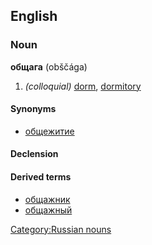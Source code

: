 ==English==

===Noun===
'''общага''' (obščága) {{f}}

# ''(colloquial)'' [[dorm]], [[dormitory]]

====Synonyms====
*[[общежитие]]

====Declension====
{{ru-noun|обща́га|обща́ги|иобща́ге|обща́гу|обща́гой|об обща́ге|обща́ги|обща́г|обща́гам|обща́ги|обща́гами|об обща́гах}}

====Derived terms====
*[[общажник]] {{pos n}}
*[[общажный]] {{pos a}}

[[Category:Russian nouns]]